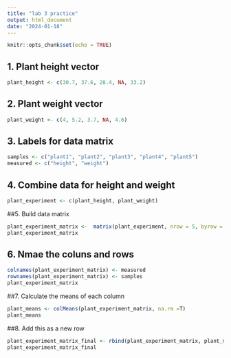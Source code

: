 ```yaml
---
title: "lab 3 practice"
output: html_document
date: "2024-01-18"
---
```


```r
knitr::opts_chunk$set(echo = TRUE)
```

## 1. Plant height vector
```r
plant_height <- c(30.7, 37.6, 28.4, NA, 33.2)
```

## 2. Plant weight vector
```r
plant_weight <- c(4, 5.2, 3.7, NA, 4.6)
```

## 3. Labels for data matrix
```r
samples <- c("plant1", "plant2", "plant3", "plant4", "plant5")
measured <- c("height", "weight")
```

## 4. Combine data for height and weight
```r
plant_experiment <- c(plant_height, plant_weight)
```

##5. Build data matrix
```r
plant_experiment_matrix <-  matrix(plant_experiment, nrow = 5, byrow = F)
plant_experiment_matrix
```
## 6. Nmae the coluns and rows
```r
colnames(plant_experiment_matrix) <- measured
rownames(plant_experiment_matrix) <- samples 
plant_experiment_matrix
```
##7. Calculate the means of each column
```r
plant_means <- colMeans(plant_experiment_matrix, na.rm =T)
plant_means
```

##8. Add this as a new row
```r
plant_experiment_matrix_final <- rbind(plant_experiment_matrix, plant_means)
plant_experiment_matrix_final
```





